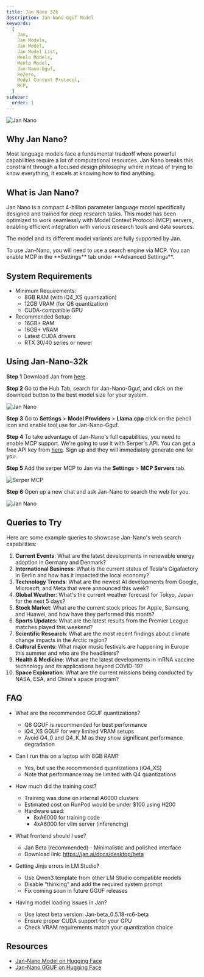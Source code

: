 ```yaml
---
title: Jan Nano 32k
description: Jan-Nano-Gguf Model
keywords:
  [
    Jan,
    Jan Models,
    Jan Model,
    Jan Model List,
    Menlo Models,
    Menlo Model,
    Jan-Nano-Gguf,
    ReZero,
    Model Context Protocol,
    MCP,
  ]
sidebar:
  order: 1
---
```



![Jan Nano](../../../../assets/jan-nano0.png)

## Why Jan Nano?

Most language models face a fundamental tradeoff where powerful capabilities require a lot of computational resources. Jan
Nano breaks this constraint through a focused design philosophy where instead of trying to know everything, it excels at
knowing how to find anything.


## What is Jan Nano?

Jan Nano is a compact 4-billion parameter language model specifically designed and trained for deep research tasks.
This model has been optimized to work seamlessly with Model Context Protocol (MCP) servers, enabling efficient integration
with various research tools and data sources.

The model and its different model variants are fully supported by Jan.

<Aside type="note">
  To use Jan-Nano, you will need to use a search engine via MCP. You can enable MCP in the **Settings**
  tab under **Advanced Settings**.
</Aside>


## System Requirements

- Minimum Requirements:
  - 8GB RAM (with iQ4_XS quantization)
  - 12GB VRAM (for Q8 quantization)
  - CUDA-compatible GPU
- Recommended Setup:
  - 16GB+ RAM
  - 16GB+ VRAM
  - Latest CUDA drivers
  - RTX 30/40 series or newer


## Using Jan-Nano-32k

**Step 1**
Download Jan from [here](https://jan.ai/docs/desktop/).

**Step 2**
Go to the Hub Tab, search for Jan-Nano-Gguf, and click on the download button to the best model size for your system.

![Jan Nano](../../../../assets/jan-nano1.png)

**Step 3**
Go to **Settings** > **Model Providers** > **Llama.cpp** click on the pencil icon and enable tool use for Jan-Nano-Gguf.

**Step 4**
To take advantage of Jan-Nano's full capabilities, you need to enable MCP support. We're going to use it with Serper's
API. You can get a free API key from [here](https://serper.dev/). Sign up and they will immediately generate one for you.

**Step 5**
Add the serper MCP to Jan via the **Settings** > **MCP Servers** tab.

![Serper MCP](../../../../assets/serper-mcp.png)

**Step 6**
Open up a new chat and ask Jan-Nano to search the web for you.

![Jan Nano](/gifs/jan-nano-demo.gif)

## Queries to Try

Here are some example queries to showcase Jan-Nano's web search capabilities:

1. **Current Events**: What are the latest developments in renewable energy adoption in Germany and Denmark?
2. **International Business**: What is the current status of Tesla's Gigafactory in Berlin and how has it impacted the local economy?
3. **Technology Trends**: What are the newest AI developments from Google, Microsoft, and Meta that were announced this week?
4. **Global Weather**: What's the current weather forecast for Tokyo, Japan for the next 5 days?
5. **Stock Market**: What are the current stock prices for Apple, Samsung, and Huawei, and how have they performed this month?
6. **Sports Updates**: What are the latest results from the Premier League matches played this weekend?
7. **Scientific Research**: What are the most recent findings about climate change impacts in the Arctic region?
8. **Cultural Events**: What major music festivals are happening in Europe this summer and who are the headliners?
9. **Health & Medicine**: What are the latest developments in mRNA vaccine technology and its applications beyond COVID-19?
10. **Space Exploration**: What are the current missions being conducted by NASA, ESA, and China's space program?


## FAQ

- What are the recommended GGUF quantizations?
  - Q8 GGUF is recommended for best performance
  - iQ4_XS GGUF for very limited VRAM setups
  - Avoid Q4_0 and Q4_K_M as they show significant performance degradation

- Can I run this on a laptop with 8GB RAM?
  - Yes, but use the recommended quantizations (iQ4_XS)
  - Note that performance may be limited with Q4 quantizations

- How much did the training cost?
  - Training was done on internal A6000 clusters
  - Estimated cost on RunPod would be under $100 using H200
  - Hardware used:
    - 8xA6000 for training code
    - 4xA6000 for vllm server (inferencing)

- What frontend should I use?
  - Jan Beta (recommended) - Minimalistic and polished interface
  - Download link: https://jan.ai/docs/desktop/beta

- Getting Jinja errors in LM Studio?
  - Use Qwen3 template from other LM Studio compatible models
  - Disable “thinking” and add the required system prompt
  - Fix coming soon in future GGUF releases
- Having model loading issues in Jan?
  - Use latest beta version: Jan-beta_0.5.18-rc6-beta
  - Ensure proper CUDA support for your GPU
  - Check VRAM requirements match your quantization choice

## Resources

- [Jan-Nano Model on Hugging Face](https://huggingface.co/Menlo/Jan-nano)
- [Jan-Nano GGUF on Hugging Face](https://huggingface.co/Menlo/Jan-nano-gguf)
